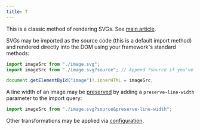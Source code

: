 ```yaml
---
title: T
---
```


This is a classic method of rendering SVGs. See [main article](./guides/svg-loading-methods/#render-svgs-in-the-dom).

SVGs may be imported as the source code (this is a default import method) and rendered directly into the DOM using
your framework's standard methods:

```ts
import imageSrc from "./image.svg";
import imageSrc from "./image.svg?source"; // Append ?source if you've changed the default import method

document.getElementById("image")!.innerHTML = imageSrc;
```

A line width of an image may be [preserved](./guides/available-transformations/#preserve-line-width)
by adding a `preserve-line-width` parameter to the import query:

```ts
import imageSrc from "./image.svg?source&preserve-line-width";
```

Other transformations may be applied via [configuration](./loader-api-reference/interfaces/svgloaderoptions).
